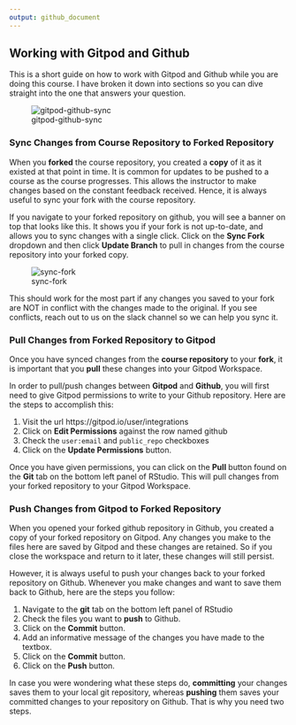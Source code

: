 ```yaml
---
output: github_document
---
```

## Working with Gitpod and Github

This is a short guide on how to work with Gitpod and Github while you are doing this course. I have broken it down into sections so you can dive straight into the one that answers your question.

![gitpod-github-sync](https://i.imgur.com/uRaj78q.png)

### Sync Changes from Course Repository to Forked Repository

When you __forked__ the course repository, you created a __copy__ of it as it existed at that point in time. It is common for updates to be pushed to a course as the course progresses. This allows the instructor to make changes based on the constant feedback received. Hence, it is always useful to sync your fork with the course repository.

If you navigate to your forked repository on github, you will see a banner on top that looks like this. It shows you if your fork is not up-to-date, and allows you to sync changes with a single click. Click on the __Sync Fork__ dropdown and then click __Update Branch__ to pull in changes from the course repository into your forked copy.


![sync-fork](https://i.imgur.com/PB0td8q.png)

This should work for the most part if any changes you saved to your fork are NOT in conflict with the changes made to the original. If you see conflicts, reach out to us on the slack channel so we can help you sync it.

### Pull Changes from Forked Repository to Gitpod

Once you have synced changes from the __course repository__ to your __fork__, it is important that you __pull__ these changes into your Gitpod Workspace.

In order to pull/push changes between __Gitpod__ and __Github__, you will first need to give Gitpod permissions to write to your Github repository. Here are the steps to accomplish this:

1. Visit the url https://gitpod.io/user/integrations
2. Click on __Edit Permissions__ against the row named github
3. Check the `user:email` and `public_repo` checkboxes
4. Click on the __Update Permissions__ button.

Once you have given permissions, you can click on the __Pull__ button found on the __Git__ tab on the bottom left panel of RStudio. This will pull changes from your forked repository to your Gitpod Workspace.

### Push Changes from Gitpod to Forked Repository

When you opened your forked github repository in Github, you created a copy of your forked repository on Gitpod. Any changes you make to the files here are saved by Gitpod and these changes are retained. So if you close the workspace and return to it later, these changes will still persist.

However, it is always useful to push your changes back to your forked repository on Github. Whenever you make changes and want to save them back to Github, here are the steps you follow:

1. Navigate to the __git__ tab on the bottom left panel of RStudio
2. Check the files you want to __push__ to Github.
3. Click on the __Commit__ button.
4. Add an informative message of the changes you have made to the textbox.
5. Click on the __Commit__ button.
6. Click on the __Push__ button.


In case you were wondering what these steps do, __committing__ your changes saves them to your local git repository, whereas __pushing__ them saves your committed changes to your repository on Github. That is why you need two steps.


